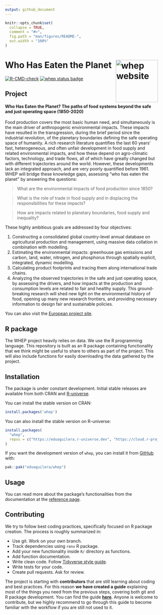```yaml
---
output: github_document
---
```


<!-- README.md is generated from README.Rmd. Please edit that file -->

```r
knitr::opts_chunk$set(
  collapse = TRUE,
  comment = "#>",
  fig.path = "man/figures/README-",
  out.width = "100%"
)
```

# Who Has Eaten the Planet <a href="https://eduaguilera.github.io/whep/"><img src="man/figures/logo.png" align="right" height="139" alt="whep website" /></a>

<!-- badges: start -->
[![R-CMD-check](https://github.com/eduaguilera/whep/actions/workflows/R-CMD-check.yaml/badge.svg)](https://github.com/eduaguilera/whep/actions/workflows/R-CMD-check.yaml)
[![whep status badge](https://eduaguilera.r-universe.dev/whep/badges/version)](https://eduaguilera.r-universe.dev/whep)
<!-- badges: end -->

## Project

#### **Who Has Eaten the Planet? The paths of food systems beyond the safe and just operating space (1850-2020)**

Food production covers the most basic human need, and simultaneously is the
main driver of anthropogenic environmental impacts. These impacts have resulted
in the transgression, during the brief period since the industrial revolution,
of the planetary boundaries defining the safe operating space of humanity. A
rich research literature quantifies the last 60 years’ fast, heterogeneous,
and often unfair development in food supply and related environmental impacts,
and how these depend on agro-climatic factors, technology, and trade flows, all
of which have greatly changed but with different trajectories around the world.
However, these developments lack an integrated approach, and are very poorly
quantified before 1961. WHEP will bridge these knowledge gaps, assessing "who
has eaten the planet" by answering the questions: 

> What are the environmental impacts of food production since 1850?

> What is the role of trade in food supply and in displacing the responsibilities for these impacts?

> How are impacts related to planetary boundaries, food supply and inequality?

These highly ambitious goals are addressed by four objectives: 

1. Constructing a consolidated global country-level annual database on
    agricultural production and management, using massive data collation in
    combination with modelling.
2. Estimating the environmental impacts: greenhouse gas emissions and carbon,
    land, water, nitrogen, and phosphorus through spatially explicit,
    integrated, dynamic modelling.
3. Calculating product footprints and tracing them along international trade
    chains.
4. Analyzing the observed trajectories in the safe and just operating space,
    by assessing the drivers, and how impacts at the production and consumption
    levels are related to fair and healthy supply. This ground-breaking
    research will shed new light on the environmental history of food, opening
    up many new research frontiers, and providing necessary information to
    design fair and sustainable policies.

You can also visit the [European project site](https://cordis.europa.eu/project/id/101115126).

## R package

The WHEP project heavily relies on data. We use the R programming language.
This repository is built as an R package containing functionality that we
think might be useful to share to others as part of the project. This will
also include functions for easily downloading the data gathered by the project.

## Installation

The package is under constant development. Initial stable releases are
available from both CRAN and [R-universe
](https://eduaguilera.r-universe.dev/whep).

You can install the stable version on CRAN:

``` r
install.packages('whep')
```

You can also install the stable version on R-universe:

``` r
install.packages(
  "whep",
  repos = c("https://eduaguilera.r-universe.dev", "https://cloud.r-project.org")
)
```

If you want the development version of `whep`, you can install it from
[GitHub](https://github.com/eduaguilera/whep) with:

``` r
pak::pak("eduaguilera/whep")
```

## Usage

You can read more about the package's functionalities from the documentation
at the [reference page](https://eduaguilera.github.io/whep/reference/index.html).

## Contributing

We try to follow best coding practices, specifically focused on R package
creation. The process is roughly summarized in:

- Use git. Work on your own branch.
- Track dependencies using `renv` R package.
- Add your new functionality inside `R/` directory as functions.
- Add function documentation.
- Write clean code. Follow [Tidyverse style guide](https://style.tidyverse.org/).
- Write tests for your code.
- Create pull requests. Ask for review.

The project is starting with **contributors** that are still learning about
coding and best practices. For this reason **we have created a guide**
explaining most of the things you need from the previous steps, covering both
git and R package development. You can find the guide
[**here**](https://eduaguilera.github.io/whep/articles/workflow-intro.html).
Anyone is welcome to contribute, but we highly recommend to go through this
guide to become familiar with the workflow if you are still not used to it.
